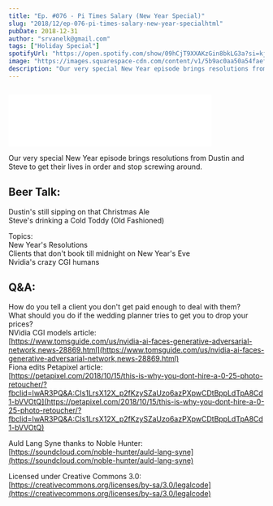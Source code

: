 ```yaml
---
title: "Ep. #076 - Pi Times Salary (New Year Special)"
slug: "2018/12/ep-076-pi-times-salary-new-year-specialhtml"
pubDate: 2018-12-31
author: "srvanelk@gmail.com"
tags: ["Holiday Special"]
spotifyUrl: "https://open.spotify.com/show/09hCjT9XXAKzGin8bkLG3a?si=kjRZvQ1JTb6Ov3HVzSSlWA"
image: "https://images.squarespace-cdn.com/content/v1/5b9ac0aa50a54faef024c950/1574376853840-EFTR8XLARKNLWN4X6UDE/NYE+PI+TIMES.jpeg?format=original"
description: "Our very special New Year episode brings resolutions from Dustin and Steve to get their lives in order and stop screwing around."
---
```


<figure>
  <img
    src="https://images.squarespace-cdn.com/content/v1/5b9ac0aa50a54faef024c950/1574376853840-EFTR8XLARKNLWN4X6UDE/NYE+PI+TIMES.jpeg?format=original"
    alt=""
  />
</figure>
<iframe
  class="embedly-embed"
  src="//cdn.embedly.com/widgets/media.html?src=https%3A%2F%2Fanchor.fm%2Fweddingphotohangover%2Fembed%2Fepisodes%2FEp--076---Pi-Times-Salary-New-Year-Special-e2rtbt&url=https%3A%2F%2Fanchor.fm%2Fweddingphotohangover%2Fepisodes%2FEp--076---Pi-Times-Salary-New-Year-Special-e2rtbt&image=https%3A%2F%2Fd3t3ozftmdmh3i.cloudfront.net%2Fproduction%2Fpodcast_uploaded_episode400%2F805714%2F805714-1546270591184-6ed8e39706b04.jpg&key=61d05c9d54e8455ea7a9677c366be814&type=text%2Fhtml&schema=anchor&wmode=opaque"
  width="400"
  height="102"
  scrolling="no"
  frameborder="0"
  allow="autoplay; fullscreen"
  allowfullscreen="true"
></iframe>

Our very special New Year episode brings resolutions from Dustin and Steve to get their lives in order and stop screwing around.

## Beer Talk:

Dustin's still sipping on that Christmas Ale  
Steve's drinking a Cold Toddy (Old Fashioned)

Topics:  
New Year's Resolutions  
Clients that don't book till midnight on New Year's Eve  
Nvidia's crazy CGI humans

## Q&A:

How do you tell a client you don't get paid enough to deal with them?  
What should you do if the wedding planner tries to get you to drop your prices?  
NVidia CGI models article:  
[https://www.tomsguide.com/us/nvidia-ai-faces-generative-adversarial-network,news-28869.html](https://www.tomsguide.com/us/nvidia-ai-faces-generative-adversarial-network,news-28869.html)  
Fiona edits Petapixel article:  
[https://petapixel.com/2018/10/15/this-is-why-you-dont-hire-a-0-25-photo-retoucher/?fbclid=IwAR3PQ&A:CIs1LrsX12X_p2fKzySZaUzo6azPXpwCDtBppLdTpA8Cd1-bVVOtQ](https://petapixel.com/2018/10/15/this-is-why-you-dont-hire-a-0-25-photo-retoucher/?fbclid=IwAR3PQ&A:CIs1LrsX12X_p2fKzySZaUzo6azPXpwCDtBppLdTpA8Cd1-bVVOtQ)

Auld Lang Syne thanks to Noble Hunter:  
[https://soundcloud.com/noble-hunter/auld-lang-syne](https://soundcloud.com/noble-hunter/auld-lang-syne)

Licensed under Creative Commons 3.0:  
[https://creativecommons.org/licenses/by-sa/3.0/legalcode](https://creativecommons.org/licenses/by-sa/3.0/legalcode)
